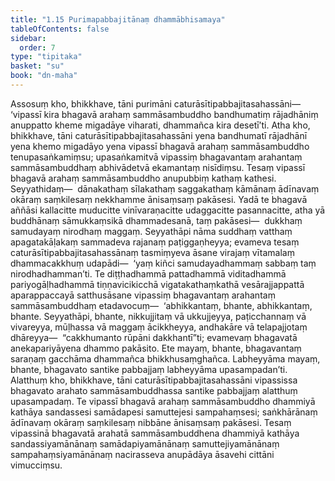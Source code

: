 ```yaml
---
title: "1.15 Purimapabbajitānaṃ dhammābhisamaya"
tableOfContents: false
sidebar:
  order: 7
type: "tipitaka"
basket: "su"
book: "dn-maha"
---
```



<DynamicBreadcrumb />

<Division number="82" book="dn-maha">

<Paragraph number="167" book="dn-maha">
Assosuṃ kho, bhikkhave, tāni purimāni caturāsītipabbajitasahassāni—  ‘vipassī kira bhagavā arahaṃ sammāsambuddho bandhumatiṃ rājadhāniṃ anuppatto kheme migadāye viharati, dhammañca kira desetī’ti. Atha kho, bhikkhave, tāni caturāsītipabbajitasahassāni yena bandhumatī rājadhānī yena khemo migadāyo yena vipassī bhagavā arahaṃ sammāsambuddho tenupasaṅkamiṃsu; upasaṅkamitvā vipassiṃ bhagavantaṃ arahantaṃ sammāsambuddhaṃ abhivādetvā ekamantaṃ nisīdiṃsu.
</Paragraph>

</Division>
<Division number="83" book="dn-maha">

<Paragraph number="168" book="dn-maha">
Tesaṃ vipassī bhagavā arahaṃ sammāsambuddho anupubbiṃ kathaṃ kathesi. Seyyathidaṃ—  dānakathaṃ sīlakathaṃ saggakathaṃ kāmānaṃ ādīnavaṃ okāraṃ saṃkilesaṃ nekkhamme ānisaṃsaṃ pakāsesi. Yadā te bhagavā aññāsi kallacitte muducitte vinīvaraṇacitte udaggacitte pasannacitte, atha yā buddhānaṃ sāmukkaṃsikā dhammadesanā, taṃ pakāsesi—  dukkhaṃ samudayaṃ nirodhaṃ maggaṃ. Seyyathāpi nāma suddhaṃ vatthaṃ apagatakāḷakaṃ sammadeva rajanaṃ paṭiggaṇheyya; evameva tesaṃ caturāsītipabbajitasahassānaṃ tasmiṃyeva āsane virajaṃ vītamalaṃ dhammacakkhuṃ udapādi—  ‘yaṃ kiñci samudayadhammaṃ sabbaṃ taṃ nirodhadhamman’ti.
</Paragraph>

</Division>
<Division number="84" book="dn-maha">

<Paragraph number="169" book="dn-maha">
Te diṭṭhadhammā pattadhammā viditadhammā pariyogāḷhadhammā tiṇṇavicikicchā vigatakathaṃkathā vesārajjappattā aparappaccayā satthusāsane vipassiṃ bhagavantaṃ arahantaṃ sammāsambuddhaṃ etadavocuṃ—  ‘abhikkantaṃ, bhante, abhikkantaṃ, bhante. Seyyathāpi, bhante, nikkujjitaṃ vā ukkujjeyya, paṭicchannaṃ vā vivareyya, mūḷhassa vā maggaṃ ācikkheyya, andhakāre vā telapajjotaṃ dhāreyya—  “cakkhumanto rūpāni dakkhantī”ti; evamevaṃ bhagavatā anekapariyāyena dhammo pakāsito. Ete mayaṃ, bhante, bhagavantaṃ saraṇaṃ gacchāma dhammañca bhikkhusaṃghañca. Labheyyāma mayaṃ, bhante, bhagavato santike pabbajjaṃ labheyyāma upasampadan’ti.
</Paragraph>

</Division>
<Division number="85" book="dn-maha">

<Paragraph number="170" book="dn-maha">
Alatthuṃ kho, bhikkhave, tāni caturāsītipabbajitasahassāni vipassissa bhagavato arahato sammāsambuddhassa santike pabbajjaṃ alatthuṃ upasampadaṃ. Te vipassī bhagavā arahaṃ sammāsambuddho dhammiyā kathāya sandassesi samādapesi samuttejesi sampahaṃsesi; saṅkhārānaṃ ādīnavaṃ okāraṃ saṃkilesaṃ nibbāne ānisaṃsaṃ pakāsesi. Tesaṃ vipassinā bhagavatā arahatā sammāsambuddhena dhammiyā kathāya sandassiyamānānaṃ samādapiyamānānaṃ samuttejiyamānānaṃ sampahaṃsiyamānānaṃ nacirasseva anupādāya āsavehi cittāni vimucciṃsu.
</Paragraph>
</Division>